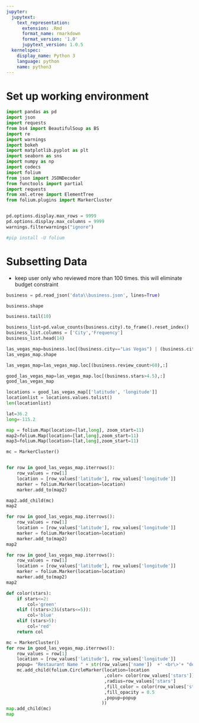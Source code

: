 ```yaml
---
jupyter:
  jupytext:
    text_representation:
      extension: .Rmd
      format_name: rmarkdown
      format_version: '1.0'
      jupytext_version: 1.0.5
  kernelspec:
    display_name: Python 3
    language: python
    name: python3
---
```


# Set up working environment

```python

import pandas as pd
import json
import requests
from bs4 import BeautifulSoup as BS
import re
import warnings
import bokeh
import matplotlib.pyplot as plt
import seaborn as sns
import numpy as np
import codecs
import folium
from json import JSONDecoder
from functools import partial
import requests
from xml.etree import ElementTree
from folium.plugins import MarkerCluster


pd.options.display.max_rows = 9999
pd.options.display.max_columns = 9999
warnings.filterwarnings("ignore")
```

```python
#pip install -U folium
```

# Subsetting Data


- keep user only who reviewed more than 100 times. this will eliminate budget constraint

```python
business = pd.read_json('data\\business.json', lines=True)
```

```python
business.shape
```

```python
business.tail(10)
```

```python
business_list=pd.value_counts(business.city).to_frame().reset_index()
business_list.columns = ['City','Frequency']
business_list.head(14)
```

```python
las_vegas_map=business.loc[(business.city=="Las Vegas") | (business.city=="North Las Vegas"),:]
las_vegas_map.shape
```

```python
las_vegas_map=las_vegas_map.loc[(business.review_count>60),:]
```

```python
good_las_vegas_map=las_vegas_map.loc[(business.stars>4.5),:]
good_las_vegas_map
```

```python
locations = good_las_vegas_map[['latitude', 'longitude']]
locationlist = locations.values.tolist()
len(locationlist)

```

```python
lat=36.2
long=-115.2

map = folium.Map(location=[lat,long], zoom_start=11)
map2=folium.Map(location=[lat,long],zoom_start=11)
map3=folium.Map(location=[lat,long],zoom_start=11)
```

```python
mc = MarkerCluster()


for row in good_las_vegas_map.iterrows():
    row_values = row[1]
    location = [row_values['latitude'], row_values['longitude']]
    marker = folium.Marker(location=location)
    marker.add_to(map2)

map2.add_child(mc)
map2
```

```python



for row in good_las_vegas_map.iterrows():
    row_values = row[1]
    location = [row_values['latitude'], row_values['longitude']]
    marker = folium.Marker(location=location)
    marker.add_to(map2)
map2
```

```python



for row in good_las_vegas_map.iterrows():
    row_values = row[1]
    location = [row_values['latitude'], row_values['longitude']]
    marker = folium.Marker(location=location)
    marker.add_to(map2)
map2
```

```python

def color(stars):
    if stars<=2:
        col='green'
    elif ((stars>2)&(stars<=5)):
        col='blue'
    elif (stars>5):
        col='red'
    return col
```

```python


mc = MarkerCluster()
for row in good_las_vegas_map.iterrows():
    row_values = row[1]
    location = [row_values['latitude'], row_values['longitude']]
    popup= "Restaurant Name " + str(row_values['name'])  +' <br\>'+ "deaths: " + str(row_values['name'])
    mc.add_child(folium.CircleMarker(location=location
                                     ,color= color(row_values['stars'])
                                     ,radius=row_values['stars']
                                     ,fill_color = color(row_values['stars'])
                                     ,fill_opacity = 0.5
                                     ,popup=popup
                                    ))
map.add_child(mc)
map
```

```python

```
